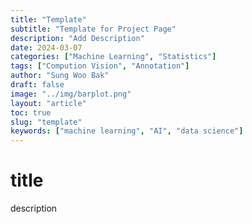```yaml
---
title: "Template"
subtitle: "Template for Project Page"
description: "Add Description"
date: 2024-03-07
categories: ["Machine Learning", "Statistics"]
tags: ["Compution Vision", "Annotation"]
author: "Sung Woo Bak"
draft: false
image: "../img/barplot.png"
layout: "article"
toc: true
slug: "template"
keywords: ["machine learning", "AI", "data science"]
---
```


# title

description